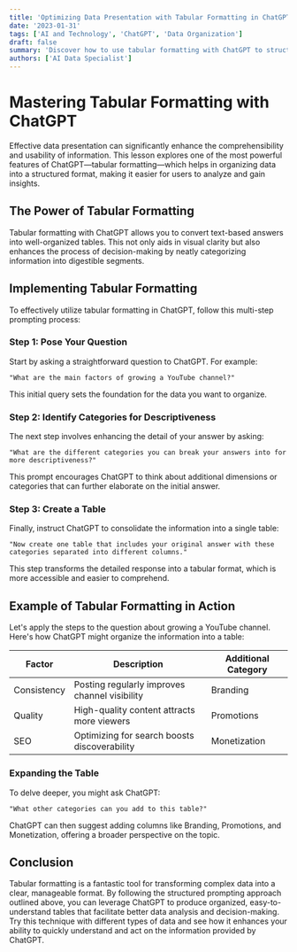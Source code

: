 ```yaml
---
title: 'Optimizing Data Presentation with Tabular Formatting in ChatGPT'
date: '2023-01-31'
tags: ['AI and Technology', 'ChatGPT', 'Data Organization']
draft: false
summary: 'Discover how to use tabular formatting with ChatGPT to structure data effectively, making it easier to analyze and derive insights.'
authors: ['AI Data Specialist']
---
```


# Mastering Tabular Formatting with ChatGPT

Effective data presentation can significantly enhance the comprehensibility and usability of information. This lesson explores one of the most powerful features of ChatGPT—tabular formatting—which helps in organizing data into a structured format, making it easier for users to analyze and gain insights.

## The Power of Tabular Formatting

Tabular formatting with ChatGPT allows you to convert text-based answers into well-organized tables. This not only aids in visual clarity but also enhances the process of decision-making by neatly categorizing information into digestible segments.

## Implementing Tabular Formatting

To effectively utilize tabular formatting in ChatGPT, follow this multi-step prompting process:

### Step 1: Pose Your Question

Start by asking a straightforward question to ChatGPT. For example:

```plaintext
"What are the main factors of growing a YouTube channel?"
```

This initial query sets the foundation for the data you want to organize.

### Step 2: Identify Categories for Descriptiveness

The next step involves enhancing the detail of your answer by asking:

```plaintext
"What are the different categories you can break your answers into for more descriptiveness?"
```

This prompt encourages ChatGPT to think about additional dimensions or categories that can further elaborate on the initial answer.

### Step 3: Create a Table

Finally, instruct ChatGPT to consolidate the information into a single table:

```plaintext
"Now create one table that includes your original answer with these categories separated into different columns."
```

This step transforms the detailed response into a tabular format, which is more accessible and easier to comprehend.

## Example of Tabular Formatting in Action

Let's apply the steps to the question about growing a YouTube channel. Here's how ChatGPT might organize the information into a table:

| Factor      | Description                                   | Additional Category |
| ----------- | --------------------------------------------- | ------------------- |
| Consistency | Posting regularly improves channel visibility | Branding            |
| Quality     | High-quality content attracts more viewers    | Promotions          |
| SEO         | Optimizing for search boosts discoverability  | Monetization        |

### Expanding the Table

To delve deeper, you might ask ChatGPT:

```plaintext
"What other categories can you add to this table?"
```

ChatGPT can then suggest adding columns like Branding, Promotions, and Monetization, offering a broader perspective on the topic.

## Conclusion

Tabular formatting is a fantastic tool for transforming complex data into a clear, manageable format. By following the structured prompting approach outlined above, you can leverage ChatGPT to produce organized, easy-to-understand tables that facilitate better data analysis and decision-making. Try this technique with different types of data and see how it enhances your ability to quickly understand and act on the information provided by ChatGPT.
